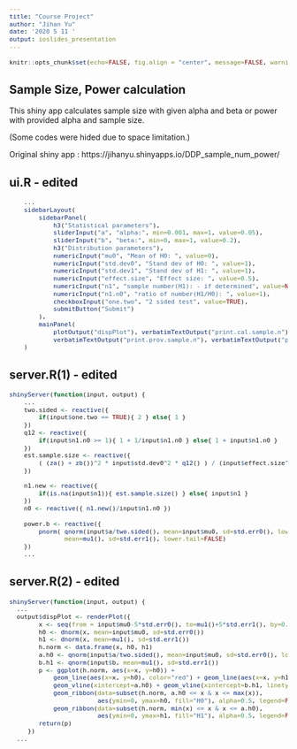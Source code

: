 ```yaml
---
title: "Course Project"
author: "Jihan Yu"
date: '2020 5 11 '
output: ioslides_presentation
---
```

<style>
pre{ font-size: 13px;}
</style>

```r

knitr::opts_chunk$set(echo=FALSE, fig.align = "center", message=FALSE, warning=FALSE, cache=TRUE)

```

## Sample Size, Power calculation

This shiny app calculates sample size with given alpha and beta or power with provided alpha and sample size.

(Some codes were hided due to space limitation.)

Original shiny app : 
https://jihanyu.shinyapps.io/DDP_sample_num_power/

## ui.R - edited
```r
    ...
    sidebarLayout(
        sidebarPanel(
            h3("Statistical parameters"),
            sliderInput("a", "alpha:", min=0.001, max=1, value=0.05),
            sliderInput("b", "beta:", min=0, max=1, value=0.2),
            h3("Distribution parameters"),
            numericInput("mu0", "Mean of H0: ", value=0),
            numericInput("std.dev0", "Stand dev of H0: ", value=1),
            numericInput("std.dev1", "Stand dev of H1: ", value=1),
            numericInput("effect.size", "Effect size: ", value=0.5), 
            numericInput("n1", "sample number(H1): - if determined", value=NULL), 
            numericInput("n1.n0", "ratio of number(H1/H0): ", value=1), 
            checkboxInput("one.two", "2 sided test", value=TRUE),
            submitButton("Submit")
        ),
        mainPanel(
            plotOutput("dispPlot"), verbatimTextOutput("print.cal.sample.n"),
            verbatimTextOutput("print.prov.sample.n"), verbatimTextOutput("print.power")        )
    )
```

## server.R(1) - edited
```r
shinyServer(function(input, output) {
    ...
    two.sided <- reactive({
        if(input$one.two == TRUE){ 2 } else{ 1 }
    })
    q12 <- reactive({
        if(input$n1.n0 >= 1){ 1 + 1/input$n1.n0 } else{ 1 + input$n1.n0 }
    })
    est.sample.size <- reactive({
        ( (za() + zb())^2 * input$std.dev0^2 * q12() ) / (input$effect.size^2)
    })

    n1.new <- reactive({
        if(is.na(input$n1)){ est.sample.size() } else{ input$n1 }
    })
    n0 <- reactive({ n1.new()/input$n1.n0 })
    
    power.b <- reactive({
        pnorm( qnorm(input$a/two.sided(), mean=input$mu0, sd=std.err0(), lower.tail=FALSE),
               mean=mu1(), sd=std.err1(), lower.tail=FALSE)
    })
    ...
```

## server.R(2) - edited
```r
shinyServer(function(input, output) {
  ...
  output$dispPlot <- renderPlot({
        x <- seq(from = input$mu0-5*std.err0(), to=mu1()+5*std.err1(), by=0.01)
        h0 <- dnorm(x, mean=input$mu0, sd=std.err0())
        h1 <- dnorm(x, mean=mu1(), sd=std.err1())
        h.norm <- data.frame(x, h0, h1)
        a.h0 <- qnorm(input$a/two.sided(), mean=input$mu0, sd=std.err0(), lower.tail=FALSE)
        b.h1 <- qnorm(input$b, mean=mu1(), sd=std.err1())
        p <- ggplot(h.norm, aes(x=x, y=h0)) +
            geom_line(aes(x=x, y=h0), color="red") + geom_line(aes(x=x, y=h1), color="blue") +
            geom_vline(xintercept=a.h0) + geom_vline(xintercept=b.h1, linetype="dashed") +
            geom_ribbon(data=subset(h.norm, a.h0 <= x & x <= max(x)), 
                        aes(ymin=0, ymax=h0, fill="H0"), alpha=0.5, legend=FALSE) +
            geom_ribbon(data=subset(h.norm, min(x) <= x & x <= a.h0),
                        aes(ymin=0, ymax=h1, fill="H1"), alpha=0.5, legend=FALSE)
        return(p)
     })
  ...    
```
